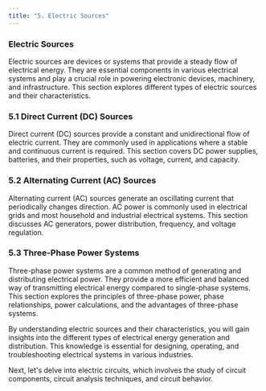 ```yaml
---
title: "5. Electric Sources"
---
```


### Electric Sources

Electric sources are devices or systems that provide a steady flow of electrical energy. They are essential components in various electrical systems and play a crucial role in powering electronic devices, machinery, and infrastructure. This section explores different types of electric sources and their characteristics.

### 5.1 Direct Current (DC) Sources

Direct current (DC) sources provide a constant and unidirectional flow of electric current. They are commonly used in applications where a stable and continuous current is required. This section covers DC power supplies, batteries, and their properties, such as voltage, current, and capacity.

### 5.2 Alternating Current (AC) Sources

Alternating current (AC) sources generate an oscillating current that periodically changes direction. AC power is commonly used in electrical grids and most household and industrial electrical systems. This section discusses AC generators, power distribution, frequency, and voltage regulation.

### 5.3 Three-Phase Power Systems

Three-phase power systems are a common method of generating and distributing electrical power. They provide a more efficient and balanced way of transmitting electrical energy compared to single-phase systems. This section explores the principles of three-phase power, phase relationships, power calculations, and the advantages of three-phase systems.

By understanding electric sources and their characteristics, you will gain insights into the different types of electrical energy generation and distribution. This knowledge is essential for designing, operating, and troubleshooting electrical systems in various industries.

Next, let's delve into electric circuits, which involves the study of circuit components, circuit analysis techniques, and circuit behavior.
